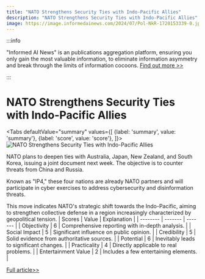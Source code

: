 ```yaml
---
title: "NATO Strengthens Security Ties with Indo-Pacific Allies"
description: "NATO Strengthens Security Ties with Indo-Pacific Allies"
image: https://image.informedainews.com/2024/07/Pol-NkR-1720153339-0.jpg
---
```



:::info

"Informed AI News" is an publications aggregation platform, ensuring you only gain the most valuable information, to eliminate information asymmetry and break through the limits of information cocoons.  [Find out more >>](/)

:::

# NATO Strengthens Security Ties with Indo-Pacific Allies


<Tabs
	defaultValue="summary"
	values={[
	{label: 'summary', value: 'summary'},
	{label: 'score', value: 'score'},
]}>
<TabItem value="summary">
<img
  src="https://image.informedainews.com/2024/07/Pol-NkR-1720153339-0.jpg"
  alt="NATO Strengthens Security Ties with Indo-Pacific Allies"
/>



NATO plans to deepen ties with Australia, Japan, New Zealand, and South Korea, issuing a joint document next week. The objective is to counter threats from China and Russia.

Known as "IP4," these four nations are already NATO partners and will participate in cyber exercises to address cybersecurity and disinformation threats.

This move indicates NATO's strategic shift towards the Indo-Pacific, aiming to strengthen collective defense in a region increasingly characterized by geopolitical tension.
</TabItem>
<TabItem value="score">
	| Scores     | Value   | Explanation |
	| -------- | ------- | ------- |
	| Objectivity  | 6    | Comprehensive reporting with in-depth analysis.    |
	| Social Impact | 5     | Significant influence on public opinion.    |
	| Credibility    | 5    | Solid evidence from authoritative sources.    |
	| Potential    | 6    | Inevitably leads to significant changes.    |
	| Practicality    | 4    | Directly applicable to real problems.    |
	| Entertainment Value    | 2    | Includes a few entertaining elements.    |
</TabItem>
</Tabs>

[Full article>>](https://asia.nikkei.com/Politics/International-relations/Indo-Pacific/NATO-to-up-security-links-with-Japan-South-Korea-Australia-NZ)
